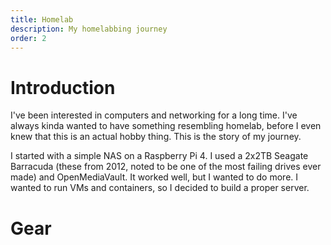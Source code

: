 ```yaml
---
title: Homelab
description: My homelabbing journey
order: 2
---
```


# Introduction

I've been interested in computers and networking for a long time. I've always kinda wanted to have something resembling homelab, before I even knew that this is an actual hobby thing. This is the story of my journey.

I started with a simple NAS on a Raspberry Pi 4. I used a 2x2TB Seagate Barracuda (these from 2012, noted to be one of the most failing drives ever made) and OpenMediaVault. It worked well, but I wanted to do more. I wanted to run VMs and containers, so I decided to build a proper server.

# Gear
